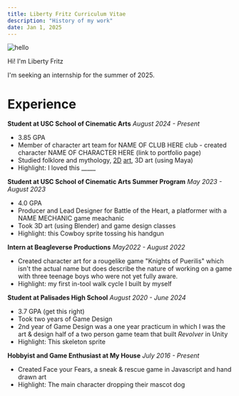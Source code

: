```yaml
---
title: Liberty Fritz Curriculum Vitae
description: "History of my work"
date: Jan 1, 2025
---
```

<div style={{ display: 'flex', alignItems: 'center', gap: '2rem', marginBottom: '2rem' }}>
  <div>
    <Image
      src="/images/liberty-circle.png"
      alt="hello"
      width={179} 
      height={282}
    />
  </div>
  <div>
    <p>Hi! I'm Liberty Fritz</p>
    <p>I'm seeking an internship for the summer of 2025.</p>
  </div>
</div>

# Experience
**Student at USC School of Cinematic Arts**
_August 2024 - Present_
- 3.85 GPA
- Member of character art team for NAME OF CLUB HERE club - created character NAME OF CHARACTER HERE (link to portfolio page)
- Studied folklore and mythology, [2D](/posts/pool-master) [art](/posts/cat-zodiac), 3D art (using Maya)
- Highlight: I loved this _____

**Student at USC School of Cinematic Arts Summer Program**
_May 2023 - August 2023_
- 4.0 GPA
- Producer and Lead Designer for Battle of the Heart, a platformer with a NAME MECHANIC game meachanic
- Took 3D art (using Blender) and game design classes
- Highlight: this Cowboy sprite tossing his handgun

**Intern at Beagleverse Productions**
_May2022 - August 2022_
- Created character art for a rougelike game "Knights of Puerilis" which isn't the actual name but does describe the nature of working on a game with three teenage boys who were not yet fully aware.
- Highlight: my first in-tool walk cycle I built by myself

**Student at Palisades High School**
_August 2020 - June 2024_
- 3.7 GPA (get this right)
- Took two years of Game Design 
- 2nd year of Game Design was a one year practicum in which I was the art & design half of a two person game team that built _Revolver_ in Unity 
- Highlight: This skeleton sprite 

**Hobbyist and Game Enthusiast at My House**
_July 2016 - Present_
- Created Face your Fears, a sneak & rescue game in Javascript and hand drawn art 
- Highlight: The main character dropping their mascot dog  



